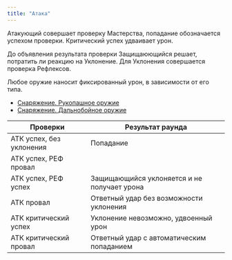 ```yaml
---
title: "Атака"
---
```


Атакующий совершает проверку Мастерства, попадание обозначается успехом проверки. Критический успех удваивает урон.

До объявления результата проверки Защищаюющийся решает, потратить ли реакцию на Уклонение. Для Уклонения совершается проверка Рефлексов.

Любое оружие наносит фиксированный урон, в зависимости от его типа.

- [Снаряжение. Рукопашное оружие](/equipment/type/melee)
- [Снаряжение. Дальнобойное оружие](/equipment/type/ranged)

<table>
    <thead>
        <th>Проверки</th>
        <th>Результат раунда</th>
    </thead>
    <tbody>
        <tr>
            <td>АТК успех, без уклонения</td>
            <td rowSpan={2}>Попадание</td>
        </tr>
        <tr>
            <td>АТК успех, РЕФ провал</td>
        </tr>
        <tr>
            <td>АТК успех, РЕФ успех</td>
            <td>Защищающийся уклоняется и не получает урона</td>
        </tr>
        <tr>
            <td>АТК провал</td>
            <td>Ответный удар без возможности уклонения</td>
        </tr>
        <tr>
            <td>АТК критический успех</td>
            <td>Уклонение невозможно, удвоенный урон</td>
        </tr>
        <tr>
            <td>АТК критический провал</td>
            <td>Ответный удар с автоматическим попаданием</td>
        </tr>
    </tbody>
</table>